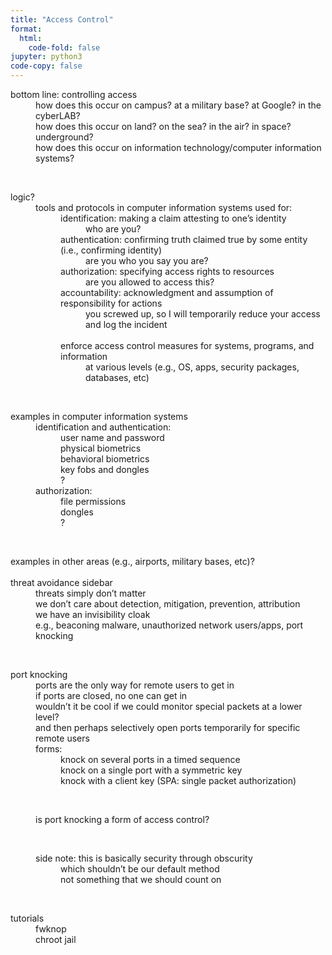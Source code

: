 ```yaml
---
title: "Access Control"
format:
  html:
    code-fold: false
jupyter: python3
code-copy: false
---
```


<style>
  .indent {
      margin-left: 40px; /* Indent the entire element by 40 pixels */
      margin-top:0px
  }
  .indent2 {
      margin-left: 80px; /* Indent the entire element by 40 pixels */
      margin-top:0px
  }
  .indent3 {
      margin-left: 120px; /* Indent the entire element by 40 pixels */
      margin-top:0px
  }
</style>

bottom line: controlling access
<div class="indent">how does this occur on campus?  at a military base?  at Google?  in the cyberLAB?</div>

<div class="indent">how does this occur on land?  on the sea?  in the air?  in space?  underground?</div>
<div class="indent">how does this occur on information technology/computer information systems?</div> \


logic?
<div class="indent">tools and protocols in computer information systems used for:</div>
<div class="indent2">identification: making a claim attesting to one's identity</div>
<div class="indent3">who are you?</div>
<div class="indent2">authentication: confirming truth claimed true by some entity (i.e., confirming identity)</div>
<div class="indent3">are you who you say you are?</div>
<div class="indent2">authorization: specifying access rights to resources</div>
<div class="indent3">are you allowed to access this?</div>
<div class="indent2">accountability: acknowledgment and assumption of responsibility for actions</div>
<div class="indent3">you screwed up, so I will temporarily reduce your access and log the incident</div> \
<div class="indent2">enforce access control measures for systems, programs, and information</div> 
<div class="indent3">at various levels (e.g., OS, apps, security packages, databases, etc)</div> \

examples in computer information systems \
<div class="indent">identification and authentication:</div>
<div class="indent2">user name and password</div>
<div class="indent2">physical biometrics</div>
<div class="indent2">behavioral biometrics</div>
<div class="indent2">key fobs and dongles</div>
<div class="indent2">?</div>
<div class="indent">authorization:</div>
<div class="indent2">file permissions</div>
<div class="indent2">dongles</div>
<div class="indent2">?</div> \

examples in other areas (e.g., airports, military bases, etc)? \
\
threat avoidance sidebar \
<div class="indent">threats simply don't matter</div>
<div class="indent">we don't care about detection, mitigation, prevention, attribution</div>
<div class="indent">we have an invisibility cloak</div>
<div class="indent">e.g., beaconing malware, unauthorized network users/apps, port knocking</div> \

port knocking \
<div class="indent">ports are the only way for remote users to get in</div>
<div class="indent">if ports are closed, no one can get in</div>
<div class="indent">wouldn't it be cool if we could monitor special packets at a lower level?</div>
<div class="indent">and then perhaps selectively open ports temporarily for specific remote users</div>

<div class="indent">forms:</div>
<div class="indent2">knock on several ports in a timed sequence</div>
<div class="indent2">knock on a single port with a symmetric key</div>
<div class="indent2">knock with a client key (SPA: single packet authorization)</div> \

<div class="indent">is port knocking a form of access control?</div> \

<div class="indent">side note: this is basically security through obscurity</div>
<div class="indent2">which shouldn’t be our default method</div>
<div class="indent2">not something that we should count on</div> \

tutorials \
<div class="indent">fwknop</div>
<div class="indent">chroot jail</div>